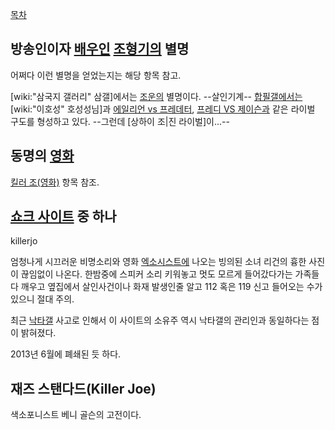 [[목차]]
== 방송인이자 [[배우]]인 [[조형기#s-1|조형기]]의 별명 ==
어쩌다 이런 별명을 얻었는지는 해당 항목 참고.

[wiki:"삼국지 갤러리" 삼갤]에서는 [[조운]]의 별명이다. --살인기계-- [[합필갤]]에서는 [wiki:"이호성" 호성성님]과 [[에일리언 vs 프레데터]], [[프레디 VS 제이슨]]과 같은 라이벌 구도를 형성하고 있다. --그런데 [상하이 조|진 라이벌]이...--

== 동명의 [[영화]] ==
[[킬러 조(영화)]] 항목 참조.

== [[쇼크 사이트]] 중 하나 ==
killerjo

엄청나게 시끄러운 비명소리와 영화 [[엑소시스트]]에 나오는 빙의된 소녀 리건의 흉한 사진이 끊임없이 나온다. 한밤중에 스피커 소리 키워놓고 멋도 모르게 들어갔다가는 가족들 다 깨우고 옆집에서 살인사건이나 화재 발생인줄 알고 112 혹은 119 신고 들어오는 수가 있으니 절대 주의.

최근 [[낙타갤]] 사고로 인해서 이 사이트의 소유주 역시 낙타갤의 관리인과 동일하다는 점이 밝혀졌다.

2013년 6월에 폐쇄된 듯 하다.

== 재즈 스탠다드(Killer Joe) ==
색소포니스트 베니 골슨의 고전이다. 

{{{#!html
<iframe width="560" height="315" src="//www.youtube.com/embed/TW641zgPOqQ" frameborder="0" allowfullscreen></iframe></embed></object>}}}
